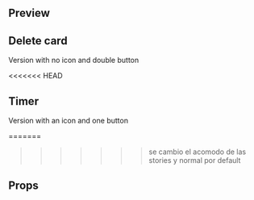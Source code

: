 
<Meta title="Molecules|Dialog Message" component={DialogMessage} />

## Preview

<Preview>
  <Story name="Dialog Message" height="150px">
    <DialogMessage
      title={text('Title', 'Título')}
      message={text(
        'Message',
        'Lorem ipsum dolor sit amet, consectetur adipiscing elit.'
      )}
      primaryButton={text('Text Primary Button', 'Aceptar')}
      secondaryButton={text('Text Secondary Button', 'Cancelar')}
      onClickPrimary={action('onClick')}
      onClickSecondary={action('onClick')}
      iconType={text('Icon', 'twitter')}
      showFade={boolean('Show fade?', false)}
      zIndex={text('Z index', 900)}
    />
  </Story>
</Preview>

## Delete card

Version with no icon and double button

<Preview>
  <Story name="Delete card" height="150px">
    <DialogMessage
      title="¿Estás seguro de eliminar tu tarjeta?"
      message="Podrás hacer ajustes nuevamente desde el menú"
      primaryButton="Eliminar"
      secondaryButton="Cancelar"
      onClickPrimary={action('onClick')}
      onClickSecondary={action('onClick')}
      showFade={boolean('Show fade?', false)}
      zIndex={text('Z index', 900)}
    />
  </Story>
</Preview>

<<<<<<< HEAD

## Timer

Version with an icon and one button

<Preview>
  <Story name="Timer" height="150px">
    <DialogMessage
      title="Se agotó el tiempo para la compra"
      iconType={text('Icon', 'timer')}
      iconSize={'L'}
      message="Puedes volver a seleccionar un horario para terminar la compra de tu viaje."
      primaryButton="Buscar otra vez"
      onClickPrimary={action('onClick')}
      showFade={boolean('Show fade?', false)}
      zIndex={text('Z index', 900)}
    />
  </Story>
</Preview>

=======

> > > > > > > se cambio el acomodo de las stories y normal por default

## Props

<Props of={DialogMessage} />
